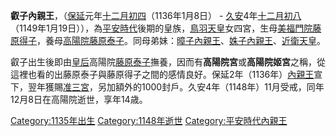 {{Unreferenced|time=2022-05-15T00:58:09+00:00}}
'''叡子內親王'''，（[[保延|保延]]元年[[十二月初四|十二月初四]]（1136年1月8日） - [[久安|久安]]4年[[十二月初八|十二月初八]]（1149年1月19日）），為[[平安時代|平安時代]]後期的皇族，[[鳥羽天皇|鳥羽天皇]]女四宮，生母[[藤原得子|美福門院藤原得子]]，養母[[藤原泰子|高陽院藤原泰子]]。同母弟妹：[[暲子內親王|暲子內親王]]、[[姝子內親王|姝子內親王]]、[[近衛天皇|近衛天皇]]。

叡子出生後即由[[皇后|皇后]]高陽院[[藤原泰子|藤原泰子]]撫養，因而有'''高陽院宮'''或'''高陽院姬宮'''之稱，從這裡也看的出藤原泰子與藤原得子之間的感情良好。保延2年（1136年）[[內親王|內親王]]宣下，翌年獲賜[[准三宮|准三宮]]，另加額外的1000封戶。久安4年（1148年）11月受戒，同年12月8日在高陽院逝世，享年14歳。


[[Category:1135年出生|Category:1135年出生]]
[[Category:1148年逝世|Category:1148年逝世]]
[[Category:平安時代內親王|Category:平安時代內親王]]